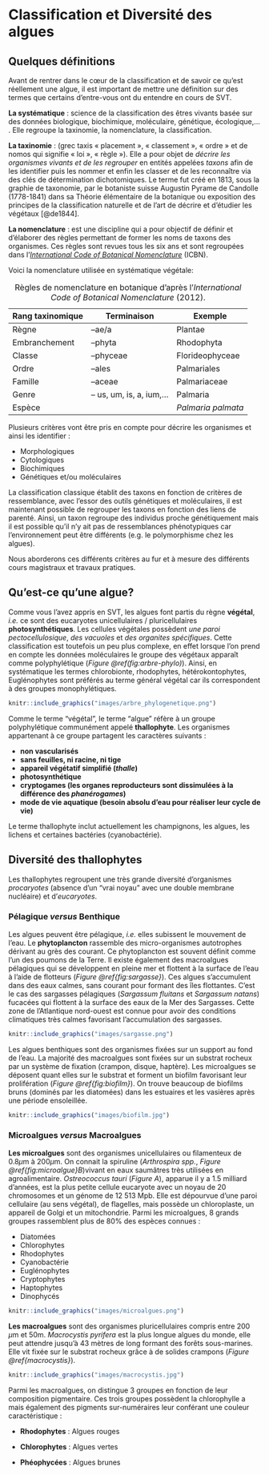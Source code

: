 # Classification et Diversité des algues {#classification}

##  Quelques définitions

Avant de rentrer dans le cœur de la classification et de savoir ce qu'est réellement une algue, il est important de mettre une définition sur des termes que certains d'entre-vous ont du entendre en cours de SVT.

**La systématique** : science de la classification des êtres vivants basée sur des données biologique, biochimique, moléculaire, génétique, écologique,... . Elle regroupe la taxinomie, la nomenclature, la classification.

**La taxinomie** : (grec taxis « placement », « classement », « ordre » et de nomos qui signifie « loi », « règle »). Elle a pour objet de *décrire les organismes vivants et de les regrouper* en entités appelées *taxons* afin de les identifier puis les nommer et enfin les classer et de les reconnaître via des clés de détermination dichotomiques. Le terme fut créé en 1813, sous la graphie de taxonomie, par le botaniste suisse Augustin Pyrame de Candolle (1778-1841) dans sa Théorie élémentaire de la botanique ou exposition des principes de la classification naturelle et de l'art de décrire et d'étudier les végétaux [@de1844].

**La nomenclature** : est une discipline qui a pour objectif de définir et d'élaborer des règles permettant de former les noms de taxons des organismes. Ces règles sont revues tous les six ans et sont regroupées dans l'[*International Code of Botanical Nomenclature*](http://iapt-taxon.org/nomen/main.php) (ICBN).

Voici la nomenclature utilisée en systématique végétale:

Table: Règles de nomenclature en botanique d'après l'*International Code of Botanical Nomenclature* (2012).

| Rang taxinomique | Terminaison               | Exemple           |
|------------------|---------------------------|-------------------|
| Règne            | --ae/a                    | Plantae           |
| Embranchement    | --phyta                   | Rhodophyta        |
| Classe           | --phyceae                 | Florideophyceae   |
| Ordre            | --ales                    | Palmariales       |
| Famille          | --aceae                   | Palmariaceae      |
| Genre            | -- us, um, is, a, ium,... | Palmaria          |
| Espèce           |                           | *Palmaria palmata*|



Plusieurs critères vont être pris en compte pour décrire les organismes et ainsi les identifier :

* Morphologiques
* Cytologiques
* Biochimiques
* Génétiques et/ou moléculaires


La classification classique établit des taxons en fonction de critères de ressemblance, avec l'essor des outils génétiques et moléculaires, il est maintenant possible de regrouper les taxons en fonction des liens de parenté. Ainsi, un taxon regroupe des individus proche génétiquement mais il est possible qu'il n'y ait pas de ressemblances phénotypiques car l'environnement peut être différents (e.g. le polymorphisme chez les algues).

Nous aborderons ces différents critères au fur et à mesure des différents cours magistraux et travaux pratiques.

## Qu'est-ce qu'une algue?

Comme vous l'avez appris en SVT, les algues font partis du règne **végétal**, *i.e.* ce sont des eucaryotes unicellulaires / pluricellulaires **photosynthétiques**. Les cellules végétales possèdent *une paroi pectocellulosique*, *des vacuoles* et *des organites spécifiques*. Cette classification est toutefois un peu plus complexe, en effet lorsque l'on prend en compte les données moléculaires le groupe des végétaux apparaît comme polyphylétique (*Figure \@ref(fig:arbre-phylo)*). Ainsi, en systématique les termes chlorobionte, rhodophytes, hétérokontophytes, Euglénophytes sont préférés au terme général végétal car ils correspondent à des groupes monophylétiques.


```r

knitr::include_graphics("images/arbre_phylogenetique.png")

```


Comme le terme "végétal", le terme "algue" réfère à un groupe polyphylétique communément appelé **thallophyte**. Les organismes appartenant à ce groupe partagent les caractères suivants :

* **non vascularisés**
* **sans feuilles, ni racine, ni tige**
* **appareil végétatif simplifié (*thalle*)**
* **photosynthétique**
* **cryptogames (les organes reproducteurs sont dissimulées à la différence des *phanérogames*)**
* **mode de vie aquatique (besoin absolu d’eau pour réaliser leur cycle de vie)**

Le terme thallophyte inclut actuellement les champignons, les algues, les lichens et certaines bactéries (cyanobactérie).

## Diversité des thallophytes

Les thallophytes regroupent une très grande diversité d'organismes *procaryotes* (absence d'un "vrai noyau" avec une double membrane nucléaire) et d'*eucaryotes*.

### Pélagique *versus* Benthique

Les algues peuvent être pélagique, *i.e.* elles subissent le mouvement de l'eau. Le **phytoplancton** rassemble des micro-organismes autotrophes dérivant au grès des courant. Ce phytoplancton est souvent définit comme l'un des poumons de la Terre. Il existe également des macroalgues pélagiques qui se développent en pleine mer et flottent à la surface de l'eau à l'aide de flotteurs (*Figure \@ref{fig:sargasse}*). Ces algues s’accumulent dans des eaux calmes, sans courant pour formant des îles flottantes. C'est le cas des sargasses pélagiques (*Sargassum fluitans* et *Sargassum natans*) fucacées qui flottent à la surface des eaux de la Mer des Sargasses. Cette zone de l’Atlantique nord-ouest est connue pour avoir des conditions climatiques très calmes favorisant l'accumulation des sargasses.



```r

knitr::include_graphics("images/sargasse.png")

```


Les algues benthiques sont des organismes fixées sur un support au fond de l'eau. La majorité des macroalgues sont fixées sur un substrat rocheux par un système de fixation (crampon, disque, haptère). Les microalgues se déposent quant elles sur le substrat et forment un biofilm favorisant leur prolifération (*Figure \@ref{fig:biofilm}*). On trouve beaucoup de biofilms bruns (dominés par les diatomées) dans les estuaires et les vasières après une période ensoleillée.

```r

knitr::include_graphics("images/biofilm.jpg")

```


### Microalgues *versus* Macroalgues

**Les microalgues** sont des organismes unicellulaires ou filamenteux de 0.8$\mu$m à 200$\mu$m. On connait la spiruline (*Arthrospira spp.*, *Figure \@ref{fig:microalgue}B*)vivant en eaux saumâtres très utilisées en agroalimentaire. *Ostreococcus tauri* (*Figure \ref{microalgue}A*), apparue il y a 1.5 milliard d'années, est la plus petite cellule eucaryote avec un noyau de 20 chromosomes et un génome de 12 513 Mpb. Elle est dépourvue d'une paroi cellulaire (au sens végétal), de flagelles, mais possède un chloroplaste, un appareil de Golgi et un mitochondrie. Parmi les microalgues, 8 grands groupes rassemblent plus de 80% des espèces connues :

* Diatomées
* Chlorophytes
* Rhodophytes
* Cyanobactérie
* Euglénophytes
* Cryptophytes
* Haptophytes
* Dinophycés

```r

knitr::include_graphics("images/microalgues.png")

```
 

**Les macroalgues** sont des organismes pluricellulaires compris entre 200 $\mu$m et 50m. *Macrocystis pyrifera* est la plus longue algues du monde, elle peut attendre jusqu'à 43 mètres de long formant des forêts sous-marines. Elle vit fixée sur le substrat rocheux grâce à de solides crampons (*Figure \@ref{macrocystis}*).

```r

knitr::include_graphics("images/macrocystis.jpg")

```

Parmi les macroalgues, on distingue 3 groupes en fonction de leur composition pigmentaire. Ces trois groupes possèdent la chlorophylle a mais également des pigments sur-numéraires leur conférant une couleur caractéristique :


* **Rhodophytes** : Algues rouges

* **Chlorophytes** : Algues vertes

* **Phéophycées** : Algues brunes